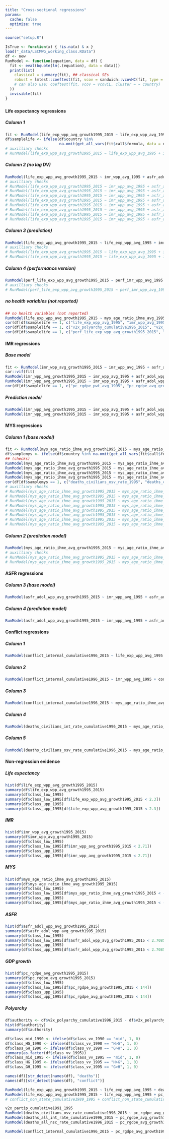 ```yaml
---
title: "Cross-sectional regressions"
params: 
  cache: false
  optimize: true
---
```


```r
source("setup.R")
```

```r
IsTrue <- function(x) { !is.na(x) & x }
load("_data/LSCMWG_working_class.RData")
df <- new
RunModel <- function(equation, data = df) {
  fit <- eval(bquote(lm(.(equation), data = data)))
  print(list(
    classical = summary(fit), ## classical SEs
    robust = lmtest::coeftest(fit, vcov = sandwich::vcovHC(fit, type = "HC1")) ## CRSEs;  Stata robust default
    # can also use: coeftest(fit, vcov = vcovCL, cluster = ~ country)
  ))
  invisible(fit)
}
```

### {.tabset .tabset-fade .tabset-pills}

#### Life expectancy regressions {.tabset .tabset-fade .tabset-pills}

##### Column 1
```r
fit <- RunModel(life_exp_wpp_avg_growth1995_2015 ~ life_exp_wpp_avg_1995 + imr_wpp_avg_1995 + asfr_adol_wpp_avg_1995 + conflict_internal_cumulative1989_1995 + deaths_civilians_int_rate_cumulative1996_2015 + pc_rgdpe_avg_growth1995_2015 + v2x_polyarchy_cumulative1996_2015)
df$samplelife <- ifelse(df$country %in% 
                        na.omit(get_all_vars(fit$call$formula, data = df, country = country))[, "country"], 1, 0)
# auxilliary checks
# RunModel(life_exp_wpp_avg_growth1995_2015 ~ life_exp_wpp_avg_1995 + imr_wpp_avg_1995 + asfr_adol_wpp_avg_1995 + deaths_civilians_osv_rate_1995 + deaths_civilians_int_rate_cumulative1996_2015 + pc_rgdpe_avg_growth1995_2015 + v2x_polyarchy_cumulative1996_2015)
```

##### Column 2 (no lag DV)
```r
RunModel(life_exp_wpp_avg_growth1995_2015 ~ imr_wpp_avg_1995 + asfr_adol_wpp_avg_1995 + conflict_internal_cumulative1989_1995 + deaths_civilians_int_rate_cumulative1996_2015 + pc_rgdpe_avg_growth1995_2015 + v2x_polyarchy_cumulative1991_1995)
# auxilliary checks
# RunModel(life_exp_wpp_avg_growth1995_2015 ~ imr_wpp_avg_1995 + asfr_adol_wpp_avg_1995 + deaths_civilians_osv_rate_1995 + deaths_civilians_int_rate_cumulative1996_2015 + pc_rgdpe_avg_growth1995_2015 + v2x_polyarchy_cumulative1991_1995)
# RunModel(life_exp_wpp_avg_growth1995_2015 ~ imr_wpp_avg_1995 + asfr_adol_wpp_avg_1995 + deaths_civilians_int_rate_1995 + deaths_civilians_int_rate_cumulative1996_2015 + pc_rgdpe_avg_growth1995_2015 + v2x_polyarchy_cumulative1991_1995)
# RunModel(life_exp_wpp_avg_growth1995_2015 ~ imr_wpp_avg_1995 + asfr_adol_wpp_avg_1995 + conflict_internal_cumulative1989_1995 + deaths_civilians_osv_rate_cumulative1996_2015 + pc_rgdpe_avg_growth1995_2015 + v2x_polyarchy_cumulative1991_1995)
# RunModel(life_exp_wpp_avg_growth1995_2015 ~ imr_wpp_avg_1995 + asfr_adol_wpp_avg_1995 + deaths_civilians_osv_rate_1995 + deaths_civilians_osv_rate_cumulative1996_2015 + pc_rgdpe_avg_growth1995_2015 + v2x_polyarchy_cumulative1991_1995)
# RunModel(life_exp_wpp_avg_growth1995_2015 ~ imr_wpp_avg_1995 + asfr_adol_wpp_avg_1995 + deaths_civilians_int_rate_1995 + deaths_civilians_osv_rate_cumulative1996_2015 + pc_rgdpe_avg_growth1995_2015 + v2x_polyarchy_cumulative1991_1995)
# RunModel(life_exp_wpp_avg_growth1995_2015 ~ imr_wpp_avg_1995 + asfr_adol_wpp_avg_1995 + conflict_internal_cumulative1989_1995 + conflict_internal_cumulative1996_2015 + pc_rgdpe_avg_growth1995_2015 + v2x_polyarchy_cumulative1991_1995)
# RunModel(life_exp_wpp_avg_growth1995_2015 ~ imr_wpp_avg_1995 + asfr_adol_wpp_avg_1995 + deaths_civilians_osv_rate_1995 + conflict_internal_cumulative1996_2015 + pc_rgdpe_avg_growth1995_2015 + v2x_polyarchy_cumulative1991_1995)
# RunModel(life_exp_wpp_avg_growth1995_2015 ~ imr_wpp_avg_1995 + asfr_adol_wpp_avg_1995 + deaths_civilians_int_rate_1995 + conflict_internal_cumulative1996_2015 + pc_rgdpe_avg_growth1995_2015 + v2x_polyarchy_cumulative1991_1995)
```

##### Column 3 (prediction)
```r
RunModel(life_exp_wpp_avg_growth1995_2015 ~ life_exp_wpp_avg_1995 + imr_wpp_avg_1995 + asfr_adol_wpp_avg_1995 + v2x_polyarchy_cumulative1991_1995 + deaths_civilians_osv_rate_1995)
# auxilliary checks
# RunModel(life_exp_wpp_avg_growth1995_2015 ~ life_exp_wpp_avg_1995 + imr_wpp_avg_1995 + asfr_adol_wpp_avg_1995 + v2x_polyarchy_cumulative1991_1995 + deaths_civilians_int_rate_1995)
# RunModel(life_exp_wpp_avg_growth1995_2015 ~ life_exp_wpp_avg_1995 + imr_wpp_avg_1995 + asfr_adol_wpp_avg_1995 + v2x_polyarchy_cumulative1991_1995 + conflict_internal_cumulative1989_1995)
```

##### Column 4 (performance version)
```r
RunModel(perf_life_exp_wpp_avg_growth1995_2015 ~ perf_imr_wpp_avg_1995 + perf_asfr_adol_wpp_avg_1995 + conflict_internal_cumulative1989_1995 + pc_rgdpe_pwt_avg_1995 + pc_rgdpe_avg_growth1995_2015 + v2x_polyarchy_cumulative1991_1995)
# auxilliary checks
# RunModel(perf_life_exp_wpp_avg_growth1995_2015 ~ perf_imr_wpp_avg_1995 + perf_asfr_adol_wpp_avg_1995 + deaths_civilians_osv_rate_1995 + pc_rgdpe_pwt_avg_1995 + pc_rgdpe_avg_growth1995_2015 + v2x_polyarchy_cumulative1991_1995)
```

##### no health variables (not reported)
```r
## no health variables (not reported)
RunModel(life_exp_wpp_avg_growth1995_2015 ~ mys_age_ratio_ihme_avg_1995 + deaths_civilians_int_rate_cumulative1996_2015)
cor(df[df$samplelife == 1, c("life_exp_wpp_avg_1995", "imr_wpp_avg_1995")])
cor(df[df$samplelife == 1, c("v2x_polyarchy_cumulative1996_2015", "v2x_polyarchy_cumulative1991_1995")])
cor(df[df$samplelife == 1, c("perf_life_exp_wpp_avg_growth1995_2015", "life_exp_wpp_avg_1995")])
```

#### IMR regressions {.tabset .tabset-fade .tabset-pills}

##### Base model
```r
fit <- RunModel(imr_wpp_avg_growth1995_2015 ~ imr_wpp_avg_1995 + asfr_adol_wpp_avg_1995 + pc_rgdpe_pwt_avg_1995 + pc_rgdpe_avg_growth1995_2015 + v2x_polyarchy_cumulative1991_1995)
car::vif(fit)
RunModel(imr_wpp_avg_growth1995_2015 ~ imr_wpp_avg_1995 + asfr_adol_wpp_avg_1995 + pc_rgdpe_avg_growth1995_2015 + v2x_polyarchy_cumulative1991_1995)
RunModel(imr_wpp_avg_growth1995_2015 ~ imr_wpp_avg_1995 + asfr_adol_wpp_avg_1995 + pc_rgdpe_pwt_avg_1995 + v2x_polyarchy_cumulative1991_1995)
cor(df[df$samplelife == 1, c("pc_rgdpe_pwt_avg_1995", "pc_rgdpe_avg_growth1995_2015")])
```

##### Prediction model
```r
RunModel(imr_wpp_avg_growth1995_2015 ~ imr_wpp_avg_1995 + asfr_adol_wpp_avg_1995)
RunModel(imr_wpp_avg_growth1995_2015 ~ imr_wpp_avg_1995 + asfr_adol_wpp_avg_1995, data = df[df$samplelife == 1, ])
```

#### MYS regressions {.tabset .tabset-fade .tabset-pills}

##### Column 1 (base model)
```r
fit <- RunModel(mys_age_ratio_ihme_avg_growth1995_2015 ~ mys_age_ratio_ihme_avg_1995 + asfr_adol_wpp_avg_1995 + v2x_polyarchy_cumulative1996_2015 + deaths_civilians_osv_rate_1995 + deaths_civilians_osv_rate_cumulative1996_2015)
df$samplemys <- ifelse(df$country %in% na.omit(get_all_vars(fit$call$formula, data = df, country = country))[, "country"], 1, 0)
## (checks)
RunModel(mys_age_ratio_ihme_avg_growth1995_2015 ~ mys_age_ratio_ihme_avg_1995 + asfr_adol_wpp_avg_1995 + v2x_polyarchy_cumulative1996_2015)
RunModel(mys_age_ratio_ihme_avg_growth1995_2015 ~ mys_age_ratio_ihme_avg_1995 + asfr_adol_wpp_avg_1995 + deaths_civilians_osv_rate_cumulative1996_2015)
RunModel(mys_age_ratio_ihme_avg_growth1995_2015 ~ mys_age_ratio_ihme_avg_1995 + asfr_adol_wpp_avg_1995 + deaths_civilians_osv_rate_1995)
RunModel(mys_age_ratio_ihme_avg_growth1995_2015 ~ mys_age_ratio_ihme_avg_1995 + asfr_adol_wpp_avg_1995 + v2x_polyarchy_cumulative1996_2015 + deaths_civilians_osv_rate_cumulative1996_2015)
cor(df[df$samplemys == 1, c("deaths_civilians_osv_rate_1995", "deaths_civilians_osv_rate_cumulative1996_2015")])
# auxilliary checks
# RunModel(mys_age_ratio_ihme_avg_growth1995_2015 ~ mys_age_ratio_ihme_avg_1995 + asfr_adol_wpp_avg_1995 + v2x_polyarchy_cumulative1996_2015 + deaths_civilians_int_rate_1995 + deaths_civilians_osv_rate_cumulative1996_2015)
# RunModel(mys_age_ratio_ihme_avg_growth1995_2015 ~ mys_age_ratio_ihme_avg_1995 + asfr_adol_wpp_avg_1995 + v2x_polyarchy_cumulative1996_2015 + conflict_internal_cumulative1989_1995 + deaths_civilians_osv_rate_cumulative1996_2015)
# RunModel(mys_age_ratio_ihme_avg_growth1995_2015 ~ mys_age_ratio_ihme_avg_1995 + asfr_adol_wpp_avg_1995 + v2x_polyarchy_cumulative1996_2015 + deaths_civilians_osv_rate_1995 + conflict_internal_cumulative1996_2015)
# RunModel(mys_age_ratio_ihme_avg_growth1995_2015 ~ mys_age_ratio_ihme_avg_1995 + asfr_adol_wpp_avg_1995 + v2x_polyarchy_cumulative1996_2015 + deaths_civilians_osv_rate_1995 + deaths_civilians_int_rate_cumulative1996_2015)
# RunModel(mys_age_ratio_ihme_avg_growth1995_2015 ~ mys_age_ratio_ihme_avg_1995 + asfr_adol_wpp_avg_1995 + v2x_polyarchy_cumulative1996_2015 + deaths_civilians_int_rate_1995 + deaths_civilians_osv_rate_cumulative1996_2015)
# RunModel(mys_age_ratio_ihme_avg_growth1995_2015 ~ mys_age_ratio_ihme_avg_1995 + asfr_adol_wpp_avg_1995 + v2x_polyarchy_cumulative1996_2015 + deaths_civilians_int_rate_1995 + conflict_internal_cumulative1996_2015)
# RunModel(mys_age_ratio_ihme_avg_growth1995_2015 ~ mys_age_ratio_ihme_avg_1995 + asfr_adol_wpp_avg_1995 + v2x_polyarchy_cumulative1996_2015 + conflict_internal_cumulative1989_1995 + conflict_internal_cumulative1996_2015)
# RunModel(mys_age_ratio_ihme_avg_growth1995_2015 ~ mys_age_ratio_ihme_avg_1995 + asfr_adol_wpp_avg_1995 + v2x_polyarchy_cumulative1996_2015 + conflict_internal_cumulative1989_1995 + deaths_civilians_int_rate_cumulative1996_2015)
```

##### Column 2 (prediction model)
```r
RunModel(mys_age_ratio_ihme_avg_growth1995_2015 ~ mys_age_ratio_ihme_avg_1995 + asfr_adol_wpp_avg_1995 + v2x_polyarchy_cumulative1991_1995 + deaths_civilians_osv_rate_1995)
# auxilliary checks
# RunModel(mys_age_ratio_ihme_avg_growth1995_2015 ~ mys_age_ratio_ihme_avg_1995 + asfr_adol_wpp_avg_1995 + v2x_polyarchy_cumulative1991_1995 + deaths_civilians_int_rate_1995)
# RunModel(mys_age_ratio_ihme_avg_growth1995_2015 ~ mys_age_ratio_ihme_avg_1995 + asfr_adol_wpp_avg_1995 + v2x_polyarchy_cumulative1991_1995 + conflict_internal_cumulative1989_1995)
```

#### ASFR regressions {.tabset .tabset-fade .tabset-pills}

##### Column 3 (base model)
```r
RunModel(asfr_adol_wpp_avg_growth1995_2015 ~ imr_wpp_avg_1995 + asfr_adol_wpp_avg_1995 + v2x_partip_cumulative1996_2015)
```

##### Column 4 (prediction model)
```r
RunModel(asfr_adol_wpp_avg_growth1995_2015 ~ imr_wpp_avg_1995 + asfr_adol_wpp_avg_1995 + v2x_partip_cumulative1991_1995)
```

#### Conflict regressions {.tabset .tabset-fade .tabset-pills}

##### Column 1
```r
RunModel(conflict_internal_cumulative1996_2015 ~ life_exp_wpp_avg_1995 + conflict_internal_cumulative1989_1995)
```

##### Column 2
```r
RunModel(conflict_internal_cumulative1996_2015 ~ imr_wpp_avg_1995 + conflict_internal_cumulative1989_1995)
```

##### Column 3
```r
RunModel(conflict_internal_cumulative1996_2015 ~ mys_age_ratio_ihme_avg_1995 + conflict_internal_cumulative1989_1995)
```

##### Column 4
```r
RunModel(deaths_civilians_int_rate_cumulative1996_2015 ~ mys_age_ratio_ihme_avg_1995)
```

##### Column 5
```r
RunModel(deaths_civilians_osv_rate_cumulative1996_2015 ~ mys_age_ratio_ihme_avg_1995 + deaths_civilians_osv_rate_1995)
```

#### Non-regression evidence {.tabset .tabset-fade .tabset-pills}

##### Life expectancy

```r
hist(df$life_exp_wpp_avg_growth1995_2015) 
summary(df$life_exp_wpp_avg_growth1995_2015)
summary(df$class_low_1995)
summary(df$class_low_1995[df$life_exp_wpp_avg_growth1995_2015 < 2.3])
summary(df$class_upp_1995)
summary(df$class_upp_1995[df$life_exp_wpp_avg_growth1995_2015 < 2.3])
```

##### IMR
```r
hist(df$imr_wpp_avg_growth1995_2015)
summary(df$imr_wpp_avg_growth1995_2015)
summary(df$class_low_1995)
summary(df$class_low_1995[df$imr_wpp_avg_growth1995_2015 < 2.71])
summary(df$class_upp_1995)
summary(df$class_upp_1995[df$imr_wpp_avg_growth1995_2015 < 2.71])
```

##### MYS
```r
hist(df$mys_age_ratio_ihme_avg_growth1995_2015)
summary(df$mys_age_ratio_ihme_avg_growth1995_2015)
summary(df$class_low_1995)
summary(df$class_low_1995[df$mys_age_ratio_ihme_avg_growth1995_2015 < -0.00437])
summary(df$class_upp_1995)
summary(df$class_upp_1995[df$mys_age_ratio_ihme_avg_growth1995_2015 < -0.00437])
```

##### ASFR
```r
hist(df$asfr_adol_wpp_avg_growth1995_2015)
summary(df$asfr_adol_wpp_avg_growth1995_2015)
summary(df$class_low_1995)
summary(df$class_low_1995[df$asfr_adol_wpp_avg_growth1995_2015 < 2.7085])
summary(df$class_upp_1995)
summary(df$class_upp_1995[df$asfr_adol_wpp_avg_growth1995_2015 < 2.7085])
```

##### GDP growth
```r
hist(df$pc_rgdpe_avg_growth1995_2015)
summary(df$pc_rgdpe_avg_growth1995_2015) 
summary(df$class_low_1995)
summary(df$class_low_1995[df$pc_rgdpe_avg_growth1995_2015 < 144]) 
summary(df$class_upp_1995)
summary(df$class_upp_1995[df$pc_rgdpe_avg_growth1995_2015 < 144])
```

##### Polyarchy
```r
df$authority <- df$v2x_polyarchy_cumulative1996_2015 - df$v2x_polyarchy_cumulative1991_1995
hist(df$authority)
summary(df$authority)
```

```r
df$class_mid_1990 <- ifelse(df$class_vv_1990 == "mid", 1, 0)
df$class_HG_1990 <- ifelse(df$class_vv_1990 == "H>G", 1, 0)
df$class_GH_1990 <- ifelse(df$class_vv_1990 == "G>H", 1, 0)
summary(as.factor(df$class_vv_1995))
df$class_mid_1995 <- ifelse(df$class_vv_1995 == "mid", 1, 0)
df$class_HG_1995 <- ifelse(df$class_vv_1995 == "H>G", 1, 0)
df$class_GH_1995 <- ifelse(df$class_vv_1995 == "G>H", 1, 0)

names(df)[str_detect(names(df), "deaths")]
names(df)[str_detect(names(df), "conflict")]

RunModel(life_exp_wpp_avg_growth1995_2015 ~ life_exp_wpp_avg_1995 + deaths_all_int_rate_cumulative1996_2015 + deaths_all_nsc_rate_cumulative1996_2015 + deaths_civilians_osv_rate_cumulative1996_2015 + pc_rgdpe_avg_growth1995_2015 + v2x_polyarchy_cumulative1996_2015 + class_HG_1995 + class_GH_1995 + class_mid_1995 + class_upp_1995)
RunModel(life_exp_wpp_avg_growth1995_2015 ~ life_exp_wpp_avg_1995 + pc_rgdpe_avg_growth1995_2015 + v2x_polyarchy_cumulative1996_2015 + conflict_internal_cumulative1989_1995 + conflict_internal_cumulative1996_2015 + class_HG_1995*conflict_internal_cumulative1996_2015+ class_GH_1995*conflict_internal_cumulative1996_2015+ class_mid_1995*conflict_internal_cumulative1996_2015+ class_upp_1995*conflict_internal_cumulative1996_2015)
# conflict_non_state_cumulative1989_1995 + conflict_non_state_cumulative1996_2015 + conflict_one_sided_cumulative1989_1995 + conflict_one_sided_cumulative1996_2015

v2x_partip_cumulative1991_1995
RunModel(deaths_civilians_osv_rate_cumulative1996_2015 ~ pc_rgdpe_avg_growth1995_2015 + v2x_partip_cumulative1996_2015 + deaths_civilians_osv_rate_1995*class_HG_1995 + deaths_civilians_osv_rate_1995*class_GH_1995 + deaths_civilians_osv_rate_1995*class_mid_1995 + deaths_civilians_osv_rate_1995*class_upp_1995)
RunModel(deaths_all_int_rate_cumulative1996_2015 ~ pc_rgdpe_avg_growth1995_2015 + v2x_partip_cumulative1996_2015 + deaths_all_int_rate_1995*class_HG_1995 + deaths_all_int_rate_1995*class_GH_1995 + deaths_all_int_rate_1995*class_mid_1995 + deaths_all_int_rate_1995*class_upp_1995)
RunModel(deaths_all_nsc_rate_cumulative1996_2015 ~ pc_rgdpe_avg_growth1995_2015 + v2x_partip_cumulative1996_2015 + deaths_all_nsc_rate_1995*class_HG_1995 + deaths_all_nsc_rate_1995*class_GH_1995 + deaths_all_nsc_rate_1995*class_mid_1995 + deaths_all_nsc_rate_1995*class_upp_1995)

RunModel(conflict_internal_cumulative1996_2015 ~ pc_rgdpe_avg_growth1995_2015 + v2x_partip_cumulative1996_2015 + conflict_internal_cumulative1989_1995*class_HG_1995 + conflict_internal_cumulative1989_1995*class_GH_1995 + conflict_internal_cumulative1989_1995*class_mid_1995 + conflict_internal_cumulative1989_1995*class_upp_1995)

```
